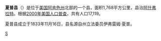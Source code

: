 <!--[[File:Map_of_Arkansas_highlighting_Sharp_County.svg|right]]-->
{{Infobox U.S. County|
 |county  = 夏普县
 |state = 阿肯色州
 |en county  = Sharp County
 |en state = Arkansas
 |seal = 
 |map size = 225
 |founded = 1833年11月16日
 |seat = [[阿什弗拉特_(阿肯色州)|阿什弗拉特]] 
 |area = 1,768 [[km²|km²]] (683 [[square_mile|mi²]])
 |area land  = 1,570 km² (606 mi²) 
 |area water = 5 km² (2 mi²)
 |area percentage = 3.01% 
 |census yr = 2000
 |pop = 17,119
 |density = 
 |web = 
|}}
'''夏普县'''（{{lang-en|Sharp County}}）是位于[[美国|美国]][[阿肯色州|阿肯色州]]北部的一个县，面积1,768平方公里，县治[[阿什弗拉特_(阿肯色州)|阿什弗拉特]]。根据[[2000年美国人口普查|2000年美国人口普查]]，共有人口17,119。

夏普县成立于1833年11月16日，县名源自州立法委员伊弗雷姆·夏普。

{{夏普縣 (阿肯色州)}}
{{Arkansas}}

[[Category:阿肯色州行政区划|S]]